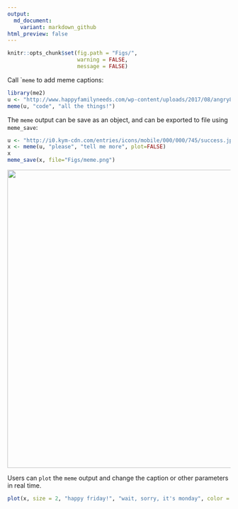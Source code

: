 ```yaml
---
output:
  md_document:
    variant: markdown_github
html_preview: false
---
```


<!-- README.md is generated from README.Rmd. Please edit that file -->



```r
knitr::opts_chunk$set(fig.path = "Figs/",
                      warning = FALSE,
                      message = FALSE)
```


Call ``meme` to add meme captions:


```r
library(me2)
u <- "http://www.happyfamilyneeds.com/wp-content/uploads/2017/08/angry8.jpg"
meme(u, "code", "all the things!")
```


The `meme` output can be save as an object, and can be exported to file using `meme_save`:


```r
u <- "http://i0.kym-cdn.com/entries/icons/mobile/000/000/745/success.jpg"
x <- meme(u, "please", "tell me more", plot=FALSE)
x
meme_save(x, file="Figs/meme.png")
```


<img src="Figs/meme.png" width="672"/>


Users can `plot` the `meme` output and change the caption or other parameters in
real time.

```r
plot(x, size = 2, "happy friday!", "wait, sorry, it's monday", color = "firebrick", font = "Courier")
```
